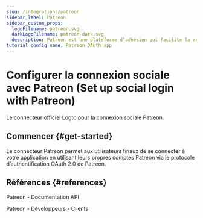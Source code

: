 ```yaml
---
slug: /integrations/patreon
sidebar_label: Patreon
sidebar_custom_props:
  logoFilename: patreon.svg
  darkLogoFilename: patreon-dark.svg
  description: Patreon est une plateforme d’adhésion qui facilite la rémunération des artistes et créateurs.
tutorial_config_name: Patreon OAuth app
---
```




# Configurer la connexion sociale avec Patreon (Set up social login with Patreon)

Le connecteur officiel Logto pour la connexion sociale Patreon.

<GuideTip />

## Commencer \{#get-started}

Le connecteur Patreon permet aux utilisateurs finaux de se connecter à votre application en utilisant leurs propres comptes Patreon via le protocole d’authentification OAuth 2.0 de Patreon.

<Integration />

## Références \{#references}

<Url href="https://docs.patreon.com/">Patreon - Documentation API</Url>

<Url href="https://www.patreon.com/portal/registration/register-clients">
  Patreon - Développeurs - Clients
</Url>
